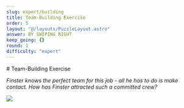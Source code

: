 ```yaml
---
slug: expert/building
title: Team-Building Exercise
order: 5
layout: "@/layouts/PuzzleLayout.astro"
answer: BY SWIPING RIGHT
keep_going: {}
round: 1
difficulty: "expert"
---
```


<div class="px-4">
# Team-Building Exercise

_Finster knows the perfect team for this job - all he has to do is make contact. How has Finster attracted such a committed crew?_

<img src={expert.src} />
</div>